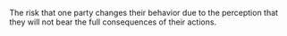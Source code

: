 
The risk that one party changes their behavior due to the perception that they will not bear the full consequences of their actions.